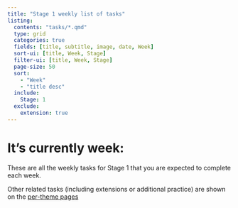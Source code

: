 ```yaml
---
title: "Stage 1 weekly list of tasks"
listing:
  contents: "tasks/*.qmd"
  type: grid
  categories: true
  fields: [title, subtitle, image, date, Week]
  sort-ui: [title, Week, Stage]
  filter-ui: [title, Week, Stage]
  page-size: 50
  sort: 
    - "Week"
    - "title desc"
  include:
    Stage: 1
  exclude:
    extension: true
---
```


<script src="https://cdnjs.cloudflare.com/ajax/libs/moment.js/2.29.1/moment.min.js"></script>

<h1>
It's currently week: <span id="current-week"></span>
</h1>

<script>

// warning - hokey chat-gpt generated function which seems to do what is required but may be wrong

// this code counts the weeks from the start of term and allows us to display it in the page

function countWeeks(startDateStr, excludeRanges) {
  // Parse the start date
  let startDate = moment(startDateStr);
  let currentDate = moment();

  // Calculate the number of weeks between the start date and current date
  let totalWeeks = currentDate.diff(startDate, 'weeks');

  // Function to check if a date range overlaps with a week range
  function isOverlapping(startWeek, endWeek, range) {
  let rangeStart = moment(range[0]);
  let rangeEnd = moment(range[1]);
  return startWeek.isBefore(rangeEnd) && endWeek.isAfter(rangeStart);
  }

  // Initialize count of valid weeks
  let validWeeks = 0;

  // Iterate through each week from start date to current date
  for (let i = 0; i <= totalWeeks; i++) {
    let startWeek = moment(startDate).add(i, 'weeks');
    let endWeek = moment(startWeek).endOf('isoWeek');
    let isExcluded = false;

    // Check if the current week overlaps with any exclude ranges
    for (let range of excludeRanges) {
      if (isOverlapping(startWeek, endWeek, range)) {
        isExcluded = true;
        break;
      }
    }
      // Count the week if it is not excluded
      if (!isExcluded) {
      validWeeks++;
      }
  }
  return validWeeks;
}

// Example usage
let startDate = "2023-09-23";
let excludeRanges = [
["2023-12-15", "2024-01-15"],
];

let weeksCount = countWeeks(startDate, excludeRanges);

// Insert the result into the HTML element with id "H!"
document.getElementById("current-week").innerText = weeksCount;
</script>


These are all the weekly tasks for Stage 1 that you are expected to complete each week.

Other related tasks (including extensions or additional practice) are shown on the [per-theme pages](practice.html#themes)

::: {#sample-listings}
:::
